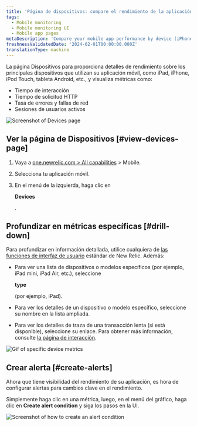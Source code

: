```yaml
---
title: 'Página de dispositivos: compare el rendimiento de la aplicación entre dispositivos'
tags:
  - Mobile monitoring
  - Mobile monitoring UI
  - Mobile app pages
metaDescription: 'Compare your mobile app performance by device (iPhone vs iPad, for example) and view device-specific metrics like OS, manufacturer, etc.'
freshnessValidatedDate: '2024-02-01T00:00:00.000Z'
translationType: machine
---
```





La página Dispositivos para <InlinePopover type="mobile"/>proporciona detalles de rendimiento sobre los principales dispositivos que utilizan su aplicación móvil, como iPad, iPhone, iPod Touch, tableta Android, etc., y visualiza métricas como:

* Tiempo de interacción
* Tiempo de solicitud HTTP
* Tasa de errores y fallas de red
* Sesiones de usuarios activos

<img
  title="Mobile Devices page"
  alt="Screenshot of Devices page"
  src={mobileDevicesSummary}
/>

## Ver la página de Dispositivos [#view-devices-page]

1. Vaya a [one.newrelic.com > All capabilities](https://one.newrelic.com/all-capabilities) > Mobile.

2. Selecciona tu aplicación móvil.

3. En el menú de la izquierda, haga clic en

   <DoNotTranslate>**Devices**</DoNotTranslate>

   .

## Profundizar en métricas específicas [#drill-down]

Para profundizar en información detallada, utilice cualquiera de [las funciones de interfaz de usuario](/docs/new-relic-solutions/new-relic-one/introduction-new-relic-platform) estándar de New Relic. Además:

* Para ver una lista de dispositivos o modelos específicos (por ejemplo, iPad mini, iPad Air, etc.), seleccione

  <DoNotTranslate>**type**</DoNotTranslate>

  (por ejemplo, iPad).

* Para ver los detalles de un dispositivo o modelo específico, seleccione su nombre en la lista ampliada.

* Para ver los detalles de traza de una transacción lenta (si está disponible), seleccione su enlace. Para obtener más información, consulte [la página de interacción](/docs/mobile-monitoring/mobile-monitoring-ui/mobile-app-pages/interactions-page).

<img
  title="Drill down into device metrics"
  alt="Gif of specific device metrics"
  src={mobileDeviceDrilldown}
/>

## Crear alerta [#create-alerts]

Ahora que tiene visibilidad del rendimiento de su aplicación, es hora de configurar alertas para cambios clave en el rendimiento.

Simplemente haga clic en una métrica, luego, en el menú del gráfico, haga clic en <DoNotTranslate>**Create alert condition**</DoNotTranslate> y siga los pasos en la UI.

<img
  title="Create an alert condition"
  alt="Screenshot of how to create an alert condition"
  src={mobileCreateAlertCondition}
/>